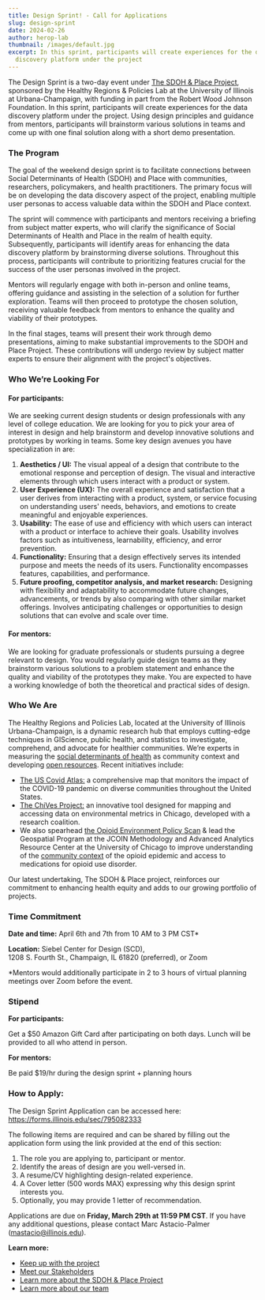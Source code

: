```yaml
---
title: Design Sprint! - Call for Applications
slug: design-sprint
date: 2024-02-26
author: herop-lab
thumbnail: /images/default.jpg
excerpt: In this sprint, participants will create experiences for the data
  discovery platform under the project
---
```

The Design Sprint is a two-day event under [The SDOH & Place Project](https://sdohplace.org/), sponsored by the Healthy Regions & Policies Lab at the University of Illinois at Urbana-Champaign, with funding in part from the Robert Wood Johnson Foundation. In this sprint, participants will create experiences for the data discovery platform under the project. Using design principles and guidance from mentors, participants will brainstorm various solutions in teams and come up with one final solution along with a short demo presentation.

### The Program

The goal of the weekend design sprint is to facilitate connections between Social Determinants of Health (SDOH) and Place with communities, researchers, policymakers, and health practitioners. The primary focus will be on developing the data discovery aspect of the project, enabling multiple user personas to access valuable data within the SDOH and Place context.

The sprint will commence with participants and mentors receiving a briefing from subject matter experts, who will clarify the significance of Social Determinants of Health and Place in the realm of health equity. Subsequently, participants will identify areas for enhancing the data discovery platform by brainstorming diverse solutions. Throughout this process, participants will contribute to prioritizing features crucial for the success of the user personas involved in the project.

Mentors will regularly engage with both in-person and online teams, offering guidance and assisting in the selection of a solution for further exploration. Teams will then proceed to prototype the chosen solution, receiving valuable feedback from mentors to enhance the quality and viability of their prototypes.

In the final stages, teams will present their work through demo presentations, aiming to make substantial improvements to the SDOH and Place Project. These contributions will undergo review by subject matter experts to ensure their alignment with the project's objectives.

### Who We’re Looking For

#### For participants:

We are seeking current design students or design professionals with any level of college education.  We are looking for you to pick your area of interest in design and help brainstorm and develop innovative solutions and prototypes by working in teams. Some key design avenues you have specialization in are:

1. **Aesthetics / UI:** The visual appeal of a design that contribute to the emotional response and perception of design. The visual and interactive elements through which users interact with a product or system.
2. **User Experience (UX):** The overall experience and satisfaction that a user derives from interacting with a product, system, or service focusing on understanding users' needs, behaviors, and emotions to create meaningful and enjoyable experiences.
3. **Usability:** The ease of use and efficiency with which users can interact with a product or interface to achieve their goals. Usability involves factors such as intuitiveness, learnability, efficiency, and error prevention.
4. **Functionality:** Ensuring that a design effectively serves its intended purpose and meets the needs of its users. Functionality encompasses features, capabilities, and performance.
5. **Future proofing, competitor analysis, and market research:** Designing with flexibility and adaptability to accommodate future changes, advancements, or trends by also comparing with other similar market offerings. Involves anticipating challenges or opportunities to design solutions that can evolve and scale over time.

#### For mentors:

We are looking for graduate professionals or students pursuing a degree relevant to design. You would regularly guide design teams as they brainstorm various solutions to a problem statement and enhance the quality and viability of the prototypes they make. You are expected to have a working knowledge of both the theoretical and practical sides of design.

### Who We Are

The Healthy Regions and Policies Lab, located at the University of Illinois Urbana-Champaign, is a dynamic research hub that employs cutting-edge techniques in GIScience, public health, and statistics to investigate, comprehend, and advocate for healthier communities. We’re experts in measuring the [social determinants of health](https://jamanetwork.com/journals/jamanetworkopen/fullarticle/2759757) as community context and developing [open resources](https://healthyregions.org/resources/). Recent initiatives include:

* [The US Covid Atlas:](https://uscovidatlas.org/) a comprehensive map that monitors the impact of the COVID-19 pandemic on diverse communities throughout the United States.
* [The ChiVes Project:](https://chichives.com/) an innovative tool designed for mapping and accessing data on environmental metrics in Chicago, developed with a research coalition.
* We also spearhead [the Opioid Environment Policy Scan](https://oeps.healthyregions.org/) & lead the Geospatial Program at the JCOIN Methodology and Advanced Analytics Resource Center at the University of Chicago to improve understanding of the [community context](https://jamanetwork.com/journals/jamanetworkopen/fullarticle/2791296) of the opioid epidemic and access to medications for opioid use disorder.

Our latest undertaking, The SDOH & Place project, reinforces our commitment to enhancing health equity and adds to our growing portfolio of projects.

### Time Commitment

**Date and time:** April 6th and 7th from 10 AM to 3 PM CST*

**Location:** Siebel Center for Design (SCD), \
1208 S. Fourth St., Champaign, IL 61820 (preferred), or Zoom

\*Mentors would additionally participate in 2 to 3 hours of virtual planning meetings over Zoom before the event.

### Stipend

**For participants:**

Get a $50 Amazon Gift Card after participating on both days. Lunch will be provided to all who attend in person.

**For mentors:**

Be paid $19/hr during the design sprint + planning hours

### How to Apply:

The Design Sprint Application can be accessed here: https://forms.illinois.edu/sec/795082333

The following items are required and can be shared by filling out the application form using the link provided at the end of this section:

1. The role you are applying to, participant or mentor.
2. Identify the areas of design are you well-versed in.
3. A resume/CV highlighting design-related experience.
4. A Cover letter (500 words MAX) expressing why this design sprint interests you.
5. Optionally, you may provide 1 letter of recommendation.

Applications are due on **Friday, March 29th at 11:59 PM CST**. If you have any additional questions, please contact Marc Astacio-Palmer (mastacio@illinois.edu).

**Learn more:**

* [Keep up with the project](https://sdohplace.org/news)
* [Meet our Stakeholders](https://sdohplace.org/news/introducing-our-advisory-boards)
* [Learn more about the SDOH & Place Project](https://sdohplace.org/news/introducing-the-sdoh-place-project)
* [Learn more about our team](https://sdohplace.org/about)
